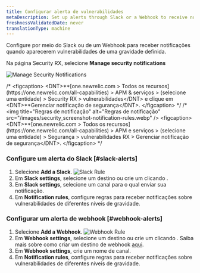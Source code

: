 ```yaml
---
title: Configurar alerta de vulnerabilidades
metaDescription: Set up alerts through Slack or a Webhook to receive notifications when vulnerabilities of a set severity appear.
freshnessValidatedDate: never
translationType: machine
---
```


Configure <InlinePopover type="alerts" />por meio do Slack ou de um Webhook para receber notificações quando aparecerem vulnerabilidades de uma gravidade definida.

Na página Security RX, selecione <DNT>**Manage security notifications**</DNT>

<img title="Manage Security Notifications" alt="Manage Security Notifications" src="/images/security_screenshot-manage-notifications.webp" />

/\* &lt;figcaption&gt; &lt;DNT&gt;\*\*\[one.newrelic.com &gt; Todos os recursos]\(https\://one.newrelic.com/all-capabilities) &gt; APM &amp; serviços &gt; (selecione uma entidade) &gt; Security RX &gt; vulnerabilidades&lt;/DNT&gt; e clique em &lt;DNT&gt;\*\*Gerenciar notificação de segurança&lt;/DNT&gt;. &lt;/figcaption&gt; \*/ /\* &lt;img title=&quot;Regras de notificação&quot; alt=&quot;Regras de notificação&quot; src=&quot;/images/security\_screenshot-notification-rules.webp&quot; /&gt; &lt;figcaption&gt; &lt;DNT&gt;\*\*\[one.newrelic.com &gt; Todos os recursos]\(https\://one.newrelic.com/all-capabilities) &gt; APM e serviços &gt; (selecione uma entidade) &gt; Segurança &gt; vulnerabilidades RX &gt; Gerenciar notificação de segurança&lt;/DNT&gt;. &lt;/figcaption&gt; \*/

### Configure um alerta do Slack [#slack-alerts]

1. Selecione <DNT>**Add a Slack**</DNT>.
   <img title="Slack Rule" alt="Slack Rule" src="/images/security_screenshot-slack-rule.webp" />
2. Em <DNT>**Slack settings**</DNT>, selecione um destino ou crie um clicando <Icon name="fe-plus-circle" />.
3. Em <DNT>**Slack settings**</DNT>, selecione um canal para o qual enviar sua notificação.
4. Em <DNT>**Notification rules**</DNT>, configure regras para receber notificações sobre vulnerabilidades de diferentes níveis de gravidade.

### Configurar um alerta de webhook [#webhook-alerts]

1. Selecione <DNT>**Add a Webhook**</DNT>.
   <img title="Webhook Rule" alt="Webhook Rule" src="/images/security_screenshot-webhook-rule.webp" />
2. Em <DNT>**Webhook settings**</DNT>, selecione um destino ou crie um clicando <Icon name="fe-plus-circle" />. Saiba mais sobre como criar um destino de webhook [aqui](/docs/alerts-applied-intelligence/notifications/notification-integrations/#webhook).
3. Em <DNT>**Webhook settings**</DNT>, crie um nome de canal.
4. Em <DNT>**Notification rules**</DNT>, configure regras para receber notificações sobre vulnerabilidades de diferentes níveis de gravidade.